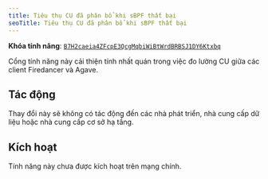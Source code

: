 ```yaml
---
title: Tiêu thụ CU đã phân bổ khi sBPF thất bại
seoTitle: Tiêu thụ CU đã phân bổ khi sBPF thất bại
---
```


**Khóa tính năng**:
[`B7H2caeia4ZFcpE3QcgMqbiWiBtWrdBRBSJ1DY6Ktxbq`](https://explorer.solana.com/address/B7H2caeia4ZFcpE3QcgMqbiWiBtWrdBRBSJ1DY6Ktxbq)

Cổng tính năng này cải thiện tính nhất quán trong việc đo lường CU giữa các
client Firedancer và Agave.

## Tác động

Thay đổi này sẽ không có tác động đến các nhà phát triển, nhà cung cấp dữ liệu
hoặc nhà cung cấp cơ sở hạ tầng.

## Kích hoạt

Tính năng này chưa được kích hoạt trên mạng chính.
